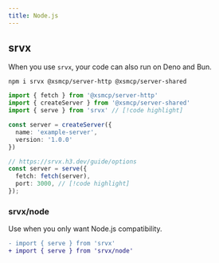 ```yaml
---
title: Node.js
---
```


## srvx

When you use `srvx`, your code can also run on Deno and Bun.

```package-install
npm i srvx @xsmcp/server-http @xsmcp/server-shared
```

```ts twoslash
import { fetch } from '@xsmcp/server-http'
import { createServer } from '@xsmcp/server-shared'
import { serve } from 'srvx' // [!code highlight]

const server = createServer({
  name: 'example-server',
  version: '1.0.0'
})

// https://srvx.h3.dev/guide/options
const server = serve({
  fetch: fetch(server),
  port: 3000, // [!code highlight]
});
```

### srvx/node

Use when you only want Node.js compatibility.

```diff
- import { serve } from 'srvx'
+ import { serve } from 'srvx/node'
```
